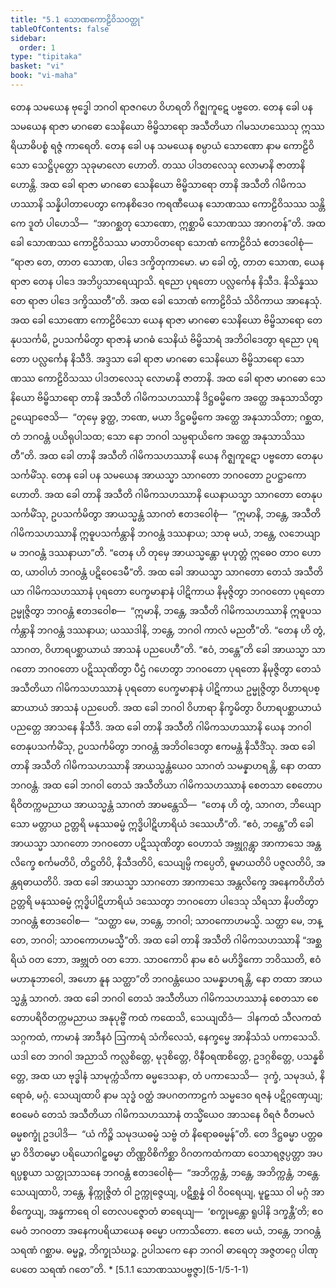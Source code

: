 ```yaml
---
title: "5.1 သောဏကောဠိဝိသဝတ္ထု"
tableOfContents: false
sidebar:
  order: 1
type: "tipitaka"
basket: "vi"
book: "vi-maha"
---
```



<DynamicBreadcrumb />

<Division number="242" book="vi-maha" e="ch" v="3" p="265">

<Paragraph number="1127" book="vi-maha">
တေန သမယေန ဗုဒ္ဓေါ ဘဂဝါ ရာဇဂဟေ ဝိဟရတိ ဂိဇ္ဈကူဋေ ပဗ္ဗတေ. တေန ခေါ ပန သမယေန ရာဇာ မာဂဓော သေနိယော ဗိမ္ဗိသာရော အသီတိယာ ဂါမသဟဿေသု ဣဿရိယာဓိပစ္စံ ရဇ္ဇံ ကာရေတိ. တေန ခေါ ပန သမယေန စမ္ပာယံ သောဏော နာမ ကောဠိဝိသော သေဋ္ဌိပုတ္တော သုခုမာလော ဟောတိ. တဿ ပါဒတလေသု လောမာနိ ဇာတာနိ ဟောန္တိ. အထ ခေါ ရာဇာ မာဂဓော သေနိယော ဗိမ္ဗိသာရော တာနိ အသီတိ ဂါမိကသဟဿာနိ သန္နိပါတာပေတွာ ကေနစိဒေဝ ကရဏီယေန သောဏဿ ကောဠိဝိသဿ သန္တိကေ ဒူတံ ပါဟေသိ—  “အာဂစ္ဆတု သောဏော, ဣစ္ဆာမိ သောဏဿ အာဂတန်”တိ. အထ ခေါ သောဏဿ ကောဠိဝိသဿ မာတာပိတရော သောဏံ ကောဠိဝိသံ ဧတဒဝေါစုံ—  “ရာဇာ တေ, တာတ သောဏ, ပါဒေ ဒက္ခိတုကာမော. မာ ခေါ တွံ, တာတ သောဏ, ယေန ရာဇာ တေန ပါဒေ အဘိပ္ပသာရေယျာသိ. ရညော ပုရတော ပလ္လင်္ကေန နိသီဒ. နိသိန္နဿ တေ ရာဇာ ပါဒေ ဒက္ခိဿတီ”တိ. အထ ခေါ သောဏံ ကောဠိဝိသံ သိဝိကာယ အာနေသုံ. အထ ခေါ သောဏော ကောဠိဝိသော ယေန ရာဇာ မာဂဓော သေနိယော ဗိမ္ဗိသာရော တေနုပသင်္ကမိ, ဥပသင်္ကမိတွာ ရာဇာနံ မာဂဓံ သေနိယံ ဗိမ္ဗိသာရံ အဘိဝါဒေတွာ ရညော ပုရတော ပလ္လင်္ကေန နိသီဒိ. အဒ္ဒသာ ခေါ ရာဇာ မာဂဓော သေနိယော ဗိမ္ဗိသာရော သောဏဿ ကောဠိဝိသဿ ပါဒတလေသု လောမာနိ ဇာတာနိ. အထ ခေါ ရာဇာ မာဂဓော သေနိယော ဗိမ္ဗိသာရော တာနိ အသီတိ ဂါမိကသဟဿာနိ ဒိဋ္ဌဓမ္မိကေ အတ္ထေ အနုသာသိတွာ ဥယျောဇေသိ—  “တုမှေ ခွတ္ထ, ဘဏေ, မယာ ဒိဋ္ဌဓမ္မိကေ အတ္ထေ အနုသာသိတာ; ဂစ္ဆထ, တံ ဘဂဝန္တံ ပယိရုပါသထ; သော နော ဘဂဝါ သမ္ပရာယိကေ အတ္ထေ အနုသာသိဿတီ”တိ.


</Paragraph>

<Paragraph number="1128" book="vi-maha">
အထ ခေါ တာနိ အသီတိ ဂါမိကသဟဿာနိ ယေန ဂိဇ္ဈကူဋော ပဗ္ဗတော တေနုပသင်္ကမိံသု. တေန ခေါ ပန သမယေန အာယသ္မာ သာဂတော ဘဂဝတော ဥပဋ္ဌာကော ဟောတိ. အထ ခေါ တာနိ အသီတိ ဂါမိကသဟဿာနိ ယေနာယသ္မာ သာဂတော တေနုပသင်္ကမိံသု, ဥပသင်္ကမိတွာ အာယသ္မန္တံ သာဂတံ ဧတဒဝေါစုံ—  “ဣမာနိ, ဘန္တေ, အသီတိ ဂါမိကသဟဿာနိ ဣဓူပသင်္ကန္တာနိ ဘဂဝန္တံ ဒဿနာယ; သာဓု မယံ, ဘန္တေ, လဘေယျာမ ဘဂဝန္တံ ဒဿနာယာ”တိ. “တေန ဟိ တုမှေ အာယသ္မန္တော မုဟုတ္တံ ဣဓေဝ တာဝ ဟောထ, ယာဝါဟံ ဘဂဝန္တံ ပဋိဝေဒေမီ”တိ. အထ ခေါ အာယသ္မာ သာဂတော တေသံ အသီတိယာ ဂါမိကသဟဿာနံ ပုရတော ပေက္ခမာနာနံ ပါဋိကာယ နိမုဇ္ဇိတွာ ဘဂဝတော ပုရတော ဥမ္မုဇ္ဇိတွာ ဘဂဝန္တံ ဧတဒဝေါစ—  “ဣမာနိ, ဘန္တေ, အသီတိ ဂါမိကသဟဿာနိ ဣဓူပသင်္ကန္တာနိ ဘဂဝန္တံ ဒဿနာယ; ယဿဒါနိ, ဘန္တေ, ဘဂဝါ ကာလံ မညတီ”တိ. “တေန ဟိ တွံ, သာဂတ, ဝိဟာရပစ္ဆာယာယံ အာသနံ ပညပေဟီ”တိ. “ဧဝံ, ဘန္တေ”တိ ခေါ အာယသ္မာ သာဂတော ဘဂဝတော ပဋိဿုဏိတွာ ပီဌံ ဂဟေတွာ ဘဂဝတော ပုရတော နိမုဇ္ဇိတွာ တေသံ အသီတိယာ ဂါမိကသဟဿာနံ ပုရတော ပေက္ခမာနာနံ ပါဋိကာယ ဥမ္မုဇ္ဇိတွာ ဝိဟာရပစ္ဆာယာယံ အာသနံ ပညပေတိ. အထ ခေါ ဘဂဝါ ဝိဟာရာ နိက္ခမိတွာ ဝိဟာရပစ္ဆာယာယံ ပညတ္တေ အာသနေ နိသီဒိ. အထ ခေါ တာနိ အသီတိ ဂါမိကသဟဿာနိ ယေန ဘဂဝါ တေနုပသင်္ကမိံသု, ဥပသင်္ကမိတွာ ဘဂဝန္တံ အဘိဝါဒေတွာ ဧကမန္တံ နိသီဒိံသု. အထ ခေါ တာနိ အသီတိ ဂါမိကသဟဿာနိ အာယသ္မန္တံယေဝ သာဂတံ သမန္နာဟရန္တိ, နော တထာ ဘဂဝန္တံ. အထ ခေါ ဘဂဝါ တေသံ အသီတိယာ ဂါမိကသဟဿာနံ စေတသာ စေတောပရိဝိတက္ကမညာယ အာယသ္မန္တံ သာဂတံ အာမန္တေသိ—  “တေန ဟိ တွံ, သာဂတ, ဘိယျောသော မတ္တာယ ဥတ္တရိ မနုဿဓမ္မံ ဣဒ္ဓိပါဋိဟာရိယံ ဒဿေဟီ”တိ. “ဧဝံ, ဘန္တေ”တိ ခေါ အာယသ္မာ သာဂတော ဘဂဝတော ပဋိဿုဏိတွာ ဝေဟာသံ အဗ္ဘုဂ္ဂန္တွာ အာကာသေ အန္တလိက္ခေ စင်္ကမတိပိ, တိဋ္ဌတိပိ, နိသီဒတိပိ, သေယျမ္ပိ ကပ္ပေတိ, ဓူမာယတိပိ ပဇ္ဇလတိပိ, အန္တရဓာယတိပိ. အထ ခေါ အာယသ္မာ သာဂတော အာကာသေ အန္တလိက္ခေ အနေကဝိဟိတံ ဥတ္တရိ မနုဿဓမ္မံ ဣဒ္ဓိပါဋိဟာရိယံ ဒဿေတွာ ဘဂဝတော ပါဒေသု သိရသာ နိပတိတွာ ဘဂဝန္တံ ဧတဒဝေါစ—  “သတ္ထာ မေ, ဘန္တေ, ဘဂဝါ; သာဝကောဟမသ္မိ. သတ္ထာ မေ, ဘန္တေ, ဘဂဝါ; သာဝကောဟမသ္မီ”တိ. အထ ခေါ တာနိ အသီတိ ဂါမိကသဟဿာနိ “အစ္ဆရိယံ ဝတ ဘော, အဗ္ဘုတံ ဝတ ဘော. သာဝကောပိ နာမ ဧဝံ မဟိဒ္ဓိကော ဘဝိဿတိ, ဧဝံ မဟာနုဘာဝေါ, အဟော နူန သတ္ထာ”တိ ဘဂဝန္တံယေဝ သမန္နာဟရန္တိ, နော တထာ အာယသ္မန္တံ သာဂတံ.


</Paragraph>

<Paragraph number="1129" book="vi-maha">
အထ ခေါ ဘဂဝါ တေသံ အသီတိယာ ဂါမိကသဟဿာနံ စေတသာ စေတောပရိဝိတက္ကမညာယ အနုပုဗ္ဗိံ ကထံ ကထေသိ, သေယျထိဒံ—  ဒါနကထံ သီလကထံ သဂ္ဂကထံ, ကာမာနံ အာဒီနဝံ ဩကာရံ သံကိလေသံ, နေက္ခမ္မေ အာနိသံသံ ပကာသေသိ. ယဒါ တေ ဘဂဝါ အညာသိ ကလ္လစိတ္တေ, မုဒုစိတ္တေ, ဝိနီဝရဏစိတ္တေ, ဥဒဂ္ဂစိတ္တေ, ပသန္နစိတ္တေ, အထ ယာ ဗုဒ္ဓါနံ သာမုက္ကံသိကာ ဓမ္မဒေသနာ, တံ ပကာသေသိ—  ဒုက္ခံ, သမုဒယံ, နိရောဓံ, မဂ္ဂံ. သေယျထာပိ နာမ သုဒ္ဓံ ဝတ္ထံ အပဂတကာဠကံ သမ္မဒေဝ ရဇနံ ပဋိဂ္ဂဏှေယျ; ဧဝမေဝံ တေသံ အသီတိယာ ဂါမိကသဟဿာနံ တသ္မိံယေဝ အာသနေ ဝိရဇံ ဝီတမလံ ဓမ္မစက္ခုံ ဥဒပါဒိ—  “ယံ ကိဉ္စိ သမုဒယဓမ္မံ သဗ္ဗံ တံ နိရောဓဓမ္မန်”တိ. တေ ဒိဋ္ဌဓမ္မာ ပတ္တဓမ္မာ ဝိဒိတဓမ္မာ ပရိယောဂါဠှဓမ္မာ တိဏ္ဏဝိစိကိစ္ဆာ ဝိဂတကထံကထာ ဝေသာရဇ္ဇပ္ပတ္တာ အပရပ္ပစ္စယာ သတ္ထုသာသနေ ဘဂဝန္တံ ဧတဒဝေါစုံ—  “အဘိက္ကန္တံ, ဘန္တေ, အဘိက္ကန္တံ, ဘန္တေ. သေယျထာပိ, ဘန္တေ, နိက္ကုဇ္ဇိတံ ဝါ ဥက္ကုဇ္ဇေယျ, ပဋိစ္ဆန္နံ ဝါ ဝိဝရေယျ, မူဠှဿ ဝါ မဂ္ဂံ အာစိက္ခေယျ, အန္ဓကာရေ ဝါ တေလပဇ္ဇောတံ ဓာရေယျ—  ‘စက္ခုမန္တော ရူပါနိ ဒက္ခန္တီ’တိ; ဧဝမေဝံ ဘဂဝတာ အနေကပရိယာယေန ဓမ္မော ပကာသိတော. ဧတေ မယံ, ဘန္တေ, ဘဂဝန္တံ သရဏံ ဂစ္ဆာမ. ဓမ္မဉ္စ, ဘိက္ခုသံဃဉ္စ. ဥပါသကေ နော ဘဂဝါ ဓာရေတု အဇ္ဇတဂ္ဂေ ပါဏုပေတေ သရဏံ ဂတေ”တိ.

</Paragraph>
</Division>

<TableOfContents book="vi-maha" section="5.1">
* [5.1.1 သောဏဿပဗ္ဗဇ္ဇာ](5-1/5-1-1)
</TableOfContents>